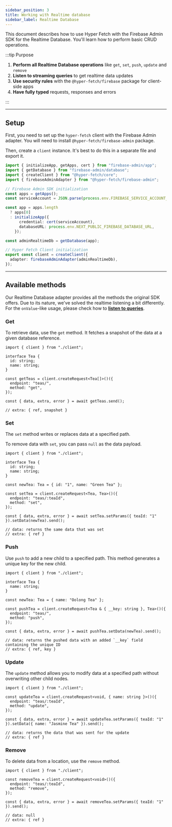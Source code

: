 ```yaml
---
sidebar_position: 3
title: Working with Realtime database
sidebar_label: Realtime Database
---
```


This document describes how to use Hyper Fetch with the Firebase Admin SDK for the Realtime Database. You'll learn how
to perform basic CRUD operations.

:::tip Purpose

1.  **Perform all Realtime Database operations** like `get`, `set`, `push`, `update` and `remove`
2.  **Listen to streaming queries** to get realtime data updates
3.  **Use security rules** with the `@hyper-fetch/firebase` package for client-side apps
4.  **Have fully typed** requests, responses and errors

:::

---

## Setup

First, you need to set up the `hyper-fetch` client with the Firebase Admin adapter. You will need to install
`@hyper-fetch/firebase-admin` package.

Then, create a `client` instance. It's best to do this in a separate file and export it.

```ts title="client.ts"
import { initializeApp, getApps, cert } from "firebase-admin/app";
import { getDatabase } from "firebase-admin/database";
import { createClient } from "@hyper-fetch/core";
import { firebaseAdminAdapter } from "@hyper-fetch/firebase-admin";

// Firebase Admin SDK initialization
const apps = getApps();
const serviceAccount = JSON.parse(process.env.FIREBASE_SERVICE_ACCOUNT_KEY as string);

const app = apps.length
  ? apps[0]
  : initializeApp({
      credential: cert(serviceAccount),
      databaseURL: process.env.NEXT_PUBLIC_FIREBASE_DATABASE_URL,
    });

const adminRealtimeDb = getDatabase(app);

// Hyper Fetch Client initialization
export const client = createClient({
  adapter: firebaseAdminAdapter(adminRealtimeDb),
});
```

---

## Available methods

Our Realtime Database adapter provides all the methods the original SDK offers. Due to its nature, we've solved the
realtime listening a bit differently. For the `onValue`-like usage, please check how to
**[listen to queries](/docs/integrations/adapter-firebase-admin/realtime-queries)**.

### Get

To retrieve data, use the `get` method. It fetches a snapshot of the data at a given database reference.

```tsx
import { client } from "./client";

interface Tea {
  id: string;
  name: string;
}

const getTeas = client.createRequest<Tea[]>()({
  endpoint: "teas/",
  method: "get",
});

const { data, extra, error } = await getTeas.send();

// extra: { ref, snapshot }
```

### Set

The `set` method writes or replaces data at a specified path.

To remove data with `set`, you can pass `null` as the data payload.

```tsx
import { client } from "./client";

interface Tea {
  id: string;
  name: string;
}

const newTea: Tea = { id: "1", name: "Green Tea" };

const setTea = client.createRequest<Tea, Tea>()({
  endpoint: "teas/:teaId",
  method: "set",
});

const { data, extra, error } = await setTea.setParams({ teaId: "1" }).setData(newTea).send();

// data: returns the same data that was set
// extra: { ref }
```

### Push

Use `push` to add a new child to a specified path. This method generates a unique key for the new child.

```tsx
import { client } from "./client";

interface Tea {
  name: string;
}

const newTea: Tea = { name: "Oolong Tea" };

const pushTea = client.createRequest<Tea & { __key: string }, Tea>()({
  endpoint: "teas/",
  method: "push",
});

const { data, extra, error } = await pushTea.setData(newTea).send();

// data: returns the pushed data with an added `__key` field containing the unique ID
// extra: { ref, key }
```

### Update

The `update` method allows you to modify data at a specified path without overwriting other child nodes.

```tsx
import { client } from "./client";

const updateTea = client.createRequest<void, { name: string }>()({
  endpoint: "teas/:teaId",
  method: "update",
});

const { data, extra, error } = await updateTea.setParams({ teaId: "1" }).setData({ name: "Jasmine Tea" }).send();

// data: returns the data that was sent for the update
// extra: { ref }
```

### Remove

To delete data from a location, use the `remove` method.

```tsx
import { client } from "./client";

const removeTea = client.createRequest<void>()({
  endpoint: "teas/:teaId",
  method: "remove",
});

const { data, extra, error } = await removeTea.setParams({ teaId: "1" }).send();

// data: null
// extra: { ref }
```
